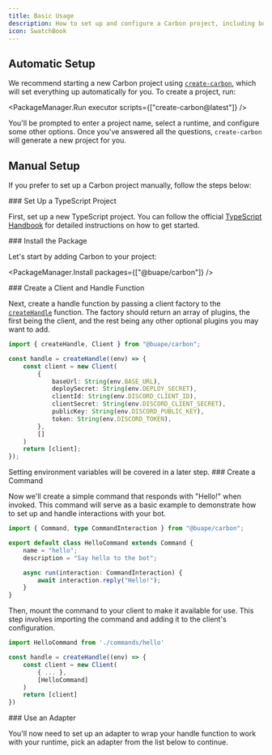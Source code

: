 ```yaml
---
title: Basic Usage
description: How to set up and configure a Carbon project, including both automatic and manual setup methods.
icon: SwatchBook
---
```


## Automatic Setup

We recommend starting a new Carbon project using [`create-carbon`](https://npmjs.com/package/create-carbon), which will set everything up automatically for you. To create a project, run:

<PackageManager.Run executor scripts={["create-carbon@latest"]} />

You'll be prompted to enter a project name, select a runtime, and configure some other options. Once you've answered all the questions, `create-carbon` will generate a new project for you.

## Manual Setup

If you prefer to set up a Carbon project manually, follow the steps below:


<Steps>

<Step>
### Set Up a TypeScript Project

First, set up a new TypeScript project. You can follow the official [TypeScript Handbook](https://www.typescriptlang.org/docs/handbook/intro.html) for detailed instructions on how to get started.

</Step>

<Step>
### Install the Package

Let's start by adding Carbon to your project:

<PackageManager.Install packages={["@buape/carbon"]} />
</Step>

<Step>
### Create a Client and Handle Function

Next, create a handle function by passing a client factory to the [`createHandle`](/api/functions/createhandle) function. The factory should return an array of plugins, the first being the client, and the rest being any other optional plugins you may want to add.

```ts title="src/index.ts"
import { createHandle, Client } from "@buape/carbon";

const handle = createHandle((env) => {
    const client = new Client(
        {
            baseUrl: String(env.BASE_URL),
            deploySecret: String(env.DEPLOY_SECRET),
            clientId: String(env.DISCORD_CLIENT_ID),
            clientSecret: String(env.DISCORD_CLIENT_SECRET),
            publicKey: String(env.DISCORD_PUBLIC_KEY),
            token: String(env.DISCORD_TOKEN),
        },
        []
    )
    return [client];
});
```

<Callout type="info">
Setting environment variables will be covered in a later step.
</Callout>

</Step>

<Step>
### Create a Command

Now we'll create a simple command that responds with "Hello!" when invoked. This command will serve as a basic example to demonstrate how to set up and handle interactions with your bot.

```ts title="src/commands/hello.ts"
import { Command, type CommandInteraction } from "@buape/carbon";

export default class HelloCommand extends Command {
    name = "hello";
    description = "Say hello to the bot";

    async run(interaction: CommandInteraction) {
        await interaction.reply("Hello!");
    }
}
```

Then, mount the command to your client to make it available for use. This step involves importing the command and adding it to the client's configuration.

```ts title="src/index.ts"
import HelloCommand from './commands/hello'

const handle = createHandle((env) => {
    const client = new Client(
        { ... },
        [HelloCommand]
    )
    return [client]
})
```

</Step>

<Step>
### Use an Adapter

You'll now need to set up an adapter to wrap your handle function to work with your runtime, pick an adapter from the list below to continue.

<Cards>
    <Card
        title="Cloudflare Workers"
        href="/adapters/cloudflare#manual-setup"
        description="Deploy your Carbon bot using Cloudflare Workers for a scalable, serverless environment."
    />
    <Card
        title="Next.js"
        href="/adapters/next#manual-setup"
        description="Integrate your Carbon bot with a Next.js application for seamless server-side rendering."
    />
    <Card
        title="Node.js"
        href="/adapters/node#manual-setup"
        description="Deploy your Carbon bot using Node.js for a flexible and robust server environment."
    />
    <Card
        title="Bun"
        href="/adapters/bun#manual-setup"
        description="Run your Carbon bot with Bun for a fast and lightweight alternative to Node.js."
    />
</Cards>
</Step>
</Steps>
